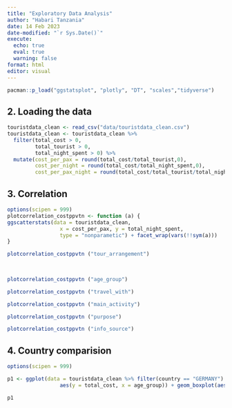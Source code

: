 ```yaml
---
title: "Exploratory Data Analysis"
author: "Habari Tanzania"
date: 14 Feb 2023
date-modified: "`r Sys.Date()`"
execute: 
  echo: true
  eval: true
  warning: false
format: html
editor: visual
---
```


```r
pacman::p_load("ggstatsplot", "plotly", "DT", "scales","tidyverse")
```

## 2. Loading the data

```r
touristdata_clean <- read_csv("data/touristdata_clean.csv")
touristdata_clean <- touristdata_clean %>%
  filter(total_cost > 0,
         total_tourist > 0,
         total_night_spent > 0) %>%
  mutate(cost_per_pax = round(total_cost/total_tourist,0),
         cost_per_night = round(total_cost/total_night_spent,0),
         cost_per_pax_night = round(total_cost/total_tourist/total_night_spent,0))
```

## 3. Correlation



```r
options(scipen = 999)
plotcorrelation_costppvtn <- function (a) {
ggscatterstats(data = touristdata_clean,
                 x = cost_per_pax, y = total_night_spent,
                 type = "nonparametic") + facet_wrap(vars(!!sym(a)))
}

plotcorrelation_costppvtn ("tour_arrangement")
  
  
```


```r
plotcorrelation_costppvtn ("age_group")
```

```r
plotcorrelation_costppvtn ("travel_with")
```
```r
plotcorrelation_costppvtn ("main_activity")
```

```r
plotcorrelation_costppvtn ("purpose")
```

```r
plotcorrelation_costppvtn ("info_source")
```

## 4. Country comparision

```r
options(scipen = 999)

p1 <- ggplot(data = touristdata_clean %>% filter(country == "GERMANY") %>% group_by(tour_arrangement),
                 aes(y = total_cost, x = age_group)) + geom_boxplot(aes(fill = tour_arrangement)) + scale_fill_brewer(palette="YlGnBu") + theme(axis.text.x = element_text(angle = 45, vjust = 1, hjust=1))

p1
  
```
